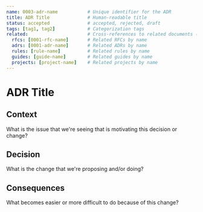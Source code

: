 ```yaml
---
name: 0003-adr-name           # Unique identifier for the ADR
title: ADR Title              # Human-readable title
status: accepted              # accepted, rejected, draft
tags: [tag1, tag2]            # Categorization tags
related:                      # Cross-references to related documents (one or many)
  rfcs: [0001-rfc-name]       # Related RFCs by name
  adrs: [0001-adr-name]       # Related ADRs by name
  rules: [rule-name]          # Related rules by name
  guides: [guide-name]        # Related guides by name
  projects: [project-name]    # Related projects by name
---
```


# ADR Title

## Context

What is the issue that we're seeing that is motivating this decision or change?

## Decision

What is the change that we're proposing and/or doing?

## Consequences

What becomes easier or more difficult to do because of this change?

